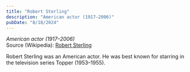 ```yaml
---
title: "Robert Sterling"
description: "American actor (1917–2006)"
pubDate: "8/18/2024"
---
```


*American actor (1917–2006)*  
Source (Wikipedia): [Robert Sterling][1]

Robert Sterling was an American actor. He was best known for starring in the television series Topper (1953–1955).

[1]: https://en.wikipedia.org/wiki/Robert_Sterling
